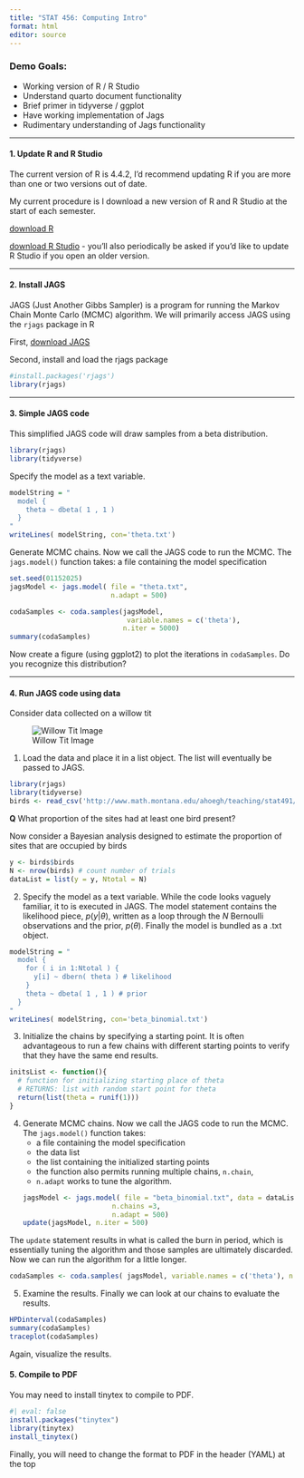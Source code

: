 ```yaml
---
title: "STAT 456: Computing Intro"
format: html
editor: source
---
```


### Demo Goals:

-  Working version of R / R Studio
-  Understand quarto document functionality
-  Brief primer in tidyverse / ggplot
-  Have working implementation of Jags
-  Rudimentary understanding of Jags functionality

------------------------------------------------------------------------

#### 1. Update R and R Studio

The current version of R is 4.4.2, I'd recommend updating R if you are more than one or two versions out of date.

My current procedure is I download a new version of R and R Studio at the start of each semester.

[download R](https://cloud.r-project.org)

[download R Studio](https://posit.co/download/rstudio-desktop/) - you'll also periodically be asked if you'd like to update R Studio if you open an older version.

---

#### 2. Install JAGS

JAGS (Just Another Gibbs Sampler) is a program for running the Markov Chain Monte Carlo (MCMC) algorithm. We will primarily access JAGS using the `rjags` package in R

First, [download JAGS](https://sourceforge.net/projects/mcmc-jags/)

Second, install and load the rjags package

```r
#install.packages('rjags')
library(rjags)
```

---

#### 3. Simple JAGS code

This simplified JAGS code will draw samples from a beta distribution.

```r
library(rjags)
library(tidyverse)
```


Specify the model as a text variable.
```r
modelString = "
  model {
    theta ~ dbeta( 1 , 1 ) 
  }
"
writeLines( modelString, con='theta.txt')
```


Generate MCMC chains. Now we call the JAGS code to run the MCMC. The `jags.model()` function takes: a file containing the model specification
  
   
```r
set.seed(01152025)
jagsModel <- jags.model( file = "theta.txt",
                         n.adapt = 500)

codaSamples <- coda.samples(jagsModel,
                             variable.names = c('theta'), 
                            n.iter = 5000)
summary(codaSamples)

```

Now create a figure (using ggplot2) to plot the iterations in `codaSamples`. Do you recognize this distribution?


---

#### 4. Run JAGS code using data

Consider data collected on a willow tit

![Willow Tit Image](https://media.istockphoto.com/id/115914807/photo/willow-tit.jpg?s=612x612&w=0&k=20&c=7qdOIpUep8UNNfvU1j1mODt7Kjhi1m5QgY9DYT7dcu0=)


1. Load the data and place it in a list object. The list will eventually be passed to JAGS.

```r
library(rjags)
library(tidyverse)
birds <- read_csv('http://www.math.montana.edu/ahoegh/teaching/stat491/data/willowtit2013.csv')
```

__Q__ What proportion of the sites had at least one bird present?



Now consider a Bayesian analysis designed to estimate the proportion of sites that are occupied by birds

```r
y <- birds$birds
N <- nrow(birds) # count number of trials
dataList = list(y = y, Ntotal = N)
```


2. Specify the model as a text variable. While the code looks vaguely familiar, it to is executed in JAGS. The model statement contains the likelihood piece, $p(y|\theta)$, written as a loop through the $N$ Bernoulli observations and the prior, $p(\theta)$. Finally the model is bundled as a .txt object.
```r
modelString = "
  model {
    for ( i in 1:Ntotal ) {
      y[i] ~ dbern( theta ) # likelihood
    }
    theta ~ dbeta( 1 , 1 ) # prior
  }
"
writeLines( modelString, con='beta_binomial.txt')
```

3. Initialize the chains by specifying a starting point. It is often advantageous to run a few chains with different starting points to verify that they have the same end results.

```r
initsList <- function(){
  # function for initializing starting place of theta
  # RETURNS: list with random start point for theta
  return(list(theta = runif(1)))
}
```

4. Generate MCMC chains. Now we call the JAGS code to run the MCMC. The `jags.model()` function takes:
    - a file containing the model specification
    - the data list
    - the list containing the initialized starting points
    - the function also permits running multiple chains, `n.chain`,
    - `n.adapt` works to tune the algorithm.
```r
jagsModel <- jags.model( file = "beta_binomial.txt", data = dataList, inits =initsList,
                         n.chains =3, 
                         n.adapt = 500)
update(jagsModel, n.iter = 500)
```

The `update` statement results in what is called the burn in period, which is essentially tuning the algorithm and those samples are ultimately discarded. Now we can run the algorithm for a little longer.

```r
codaSamples <- coda.samples( jagsModel, variable.names = c('theta'), n.iter =2000)
```

5. Examine the results. Finally we can look at our chains to evaluate the results.
```r
HPDinterval(codaSamples)
summary(codaSamples)
traceplot(codaSamples)
```

Again, visualize the results.

#### 5. Compile to PDF

You may need to install tinytex to compile to PDF.

```r
#| eval: false
install.packages("tinytex")
library(tinytex)
install_tinytex()
```

Finally, you will need to change the format to PDF in the header (YAML) at the top


